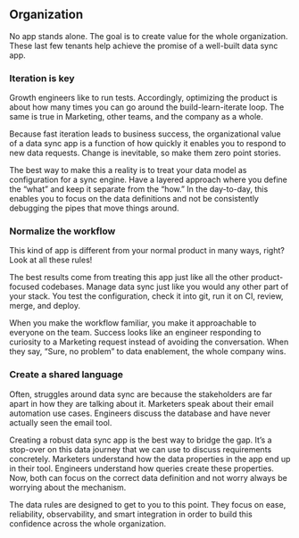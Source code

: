 ## Organization

No app stands alone. The goal is to create value for the whole organization. These last few tenants help achieve the promise of a well-built data sync app.

### Iteration is key

Growth engineers like to run tests. Accordingly, optimizing the product is about how many times you can go around the build-learn-iterate loop. The same is true in Marketing, other teams, and the company as a whole.

Because fast iteration leads to business success, the organizational value of a data sync app is a function of how quickly it enables you to respond to new data requests. Change is inevitable, so make them zero point stories.

The best way to make this a reality is to treat your data model as configuration for a sync engine. Have a layered approach where you define the “what” and keep it separate from the “how.” In the day-to-day, this enables you to focus on the data definitions and not be consistently debugging the pipes that move things around.

### Normalize the workflow

This kind of app is different from your normal product in many ways, right? Look at all these rules!

The best results come from treating this app just like all the other product-focused codebases. Manage data sync just like you would any other part of your stack. You test the configuration, check it into git, run it on CI, review, merge, and deploy.

When you make the workflow familiar, you make it approachable to everyone on the team. Success looks like an engineer responding to curiosity to a Marketing request instead of avoiding the conversation. When they say, “Sure, no problem” to data enablement, the whole company wins.

### Create a shared language

Often, struggles around data sync are because the stakeholders are far apart in how they are talking about it. Marketers speak about their email automation use cases. Engineers discuss the database and have never actually seen the email tool.

Creating a robust data sync app is the best way to bridge the gap. It’s a stop-over on this data journey that we can use to discuss requirements concretely. Marketers understand how the data properties in the app end up in their tool. Engineers understand how queries create these properties. Now, both can focus on the correct data definition and not worry always be worrying about the mechanism.

The data rules are designed to get to you to this point. They focus on ease, reliability, observability, and smart integration in order to build this confidence across the whole organization.
